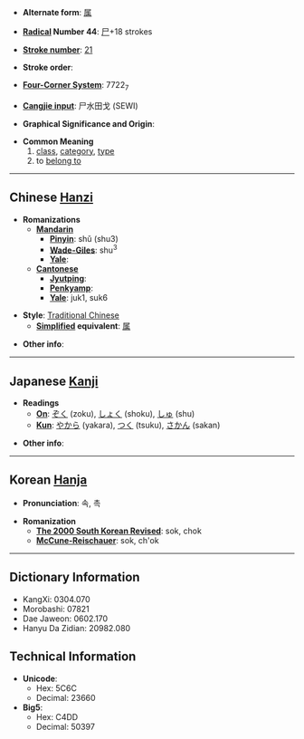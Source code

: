 * '''Alternate form''': [[属]]

* '''[[Wiktionary:Chinese radical index| Radical]] Number 44''': [[Wiktionary:Chinese radical index 尸|尸]]+18 strokes

* '''[[Wiktionary:Chinese total strokes index|Stroke number]]''': [[Wiktionary:Chinese total strokes index 21|21]]

* '''Stroke order''': 

* '''[[Wiktionary:Chinese four corner index|Four-Corner System]]''': 7722<sub>7</sub>

* '''[[Wiktionary:Chinese Cangjie index|Cangjie input]]''': 尸水田戈 (SEWI)

* '''Graphical Significance and Origin''': 

* '''Common Meaning'''
*#[[class]], [[category]], [[type]]
*# to [[belong to]]

----

== Chinese [[Hanzi]] ==

* '''Romanizations'''
** '''[[Mandarin]]'''
*** '''[[Pinyin]]''': shǔ (shu3)
*** '''[[Wade-Giles]]''': shu<sup>3</sup>
*** '''[[Yale]]''': 
** '''[[Cantonese]]'''
*** '''[[Jyutping]]''':
*** '''[[Penkyamp]]''': 
*** '''[[Yale]]''': juk1, suk6

* '''Style''': [[Traditional Chinese]] 
** '''[[Simplified Chinese|Simplified]] equivalent''': [[属]]

* '''Other info''': 

----

== Japanese [[Kanji]] ==

* '''Readings'''
** '''[[On]]''': [[ぞく]] (zoku), [[しょく]] (shoku), [[しゅ]] (shu)
** '''[[Kun]]''': [[やから]] (yakara), [[つく]] (tsuku), [[さかん]] (sakan)

* '''Other info''':  

----

== Korean [[Hanja]] ==

* '''Pronunciation''': 속, 촉

* '''Romanization'''
** '''[[The 2000 South Korean Revised Romanization|The 2000 South Korean Revised]]''': sok, chok
** '''[[McCune-Reischauer]]''': sok, ch'ok

----

== Dictionary Information ==

* KangXi: 0304.070
* Morobashi: 07821
* Dae Jaweon: 0602.170
* Hanyu Da Zidian: 20982.080

== Technical Information ==

* '''Unicode''':
** Hex: 5C6C
** Decimal: 23660
* '''Big5''':
** Hex: C4DD
** Decimal: 50397